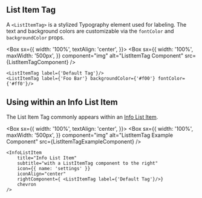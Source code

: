 
## List Item Tag

A `<ListItemTag>` is a stylized Typography element used for labeling. The text and background colors are customizable via the `fontColor` and `backgroundColor` props.

<Box
  sx={{
    width: '100%',
    textAlign: 'center',
  }}>
  <Box
    sx={{
      width: '100%',
      maxWidth: '500px',
    }}
    component="img"
    alt="ListItemTag Component"
    src={ListItemTagComponent}
  />
</Box>

```
<ListItemTag label={'Default Tag'}/>
<ListItemTag label={'Foo Bar'} backgroundColor={'#f00'} fontColor={'#ff0'}/>
```

## Using within an Info List Item

The List Item Tag commonly appears within an [Info List Item](/components/info-list-item/examples).

<Box
  sx={{
    width: '100%',
    textAlign: 'center',
  }}>
  <Box
    sx={{
      width: '100%',
      maxWidth: '500px',
    }}
    component="img"
    alt="ListItemTag Example Component"
    src={ListItemTagExampleComponent}
  />
</Box>

```
<InfoListItem
    title="Info List Item"
    subtitle="with a ListItemTag component to the right"
    icon={{ name: 'settings' }}
    iconAlign="center"
    rightComponent={ <ListItemTag label={'Default Tag'}/>}
    chevron
/>
```
